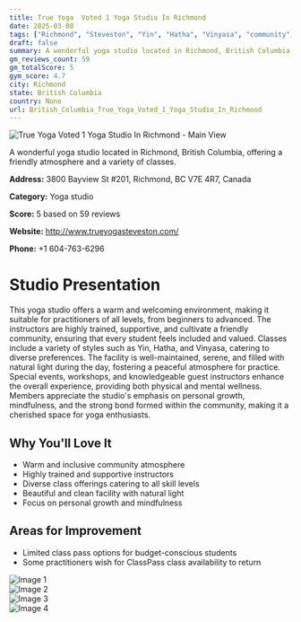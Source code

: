 ```yaml
---
title: True Yoga  Voted 1 Yoga Studio In Richmond
date: 2025-03-08
tags: ["Richmond", "Steveston", "Yin", "Hatha", "Vinyasa", "community", "welcoming", "Richmond"]  
draft: false
summary: A wonderful yoga studio located in Richmond, British Columbia, offering a friendly atmosphere and a variety of classes.
gm_reviews_count: 59
gm_totalScore: 5
gym_score: 4.7
city: Richmond
state: British Columbia
country: None
url: British_Columbia_True_Yoga_Voted_1_Yoga_Studio_In_Richmond
---
```


<div className="aspect-[16/9] relative my-8">
  <img 
    src="https://lh5.googleusercontent.com/p/AF1QipPYTpNbqmdGjxHNwjYrkkUvJ3p9uriw3nryFJup=w1920-h1080-k-no"
    alt="True Yoga  Voted 1 Yoga Studio In Richmond - Main View"
    className="object-cover absolute inset-0 w-full h-full rounded-lg"
  />
</div>

A wonderful yoga studio located in Richmond, British Columbia, offering a friendly atmosphere and a variety of classes.

**Address:** 3800 Bayview St #201, Richmond, BC V7E 4R7, Canada

**Category:** Yoga studio

**Score:** 5 based on 59 reviews

**Website:** http://www.trueyogasteveston.com/

**Phone:** +1 604-763-6296

# Studio Presentation

This yoga studio offers a warm and welcoming environment, making it suitable for practitioners of all levels, from beginners to advanced. The instructors are highly trained, supportive, and cultivate a friendly community, ensuring that every student feels included and valued. Classes include a variety of styles such as Yin, Hatha, and Vinyasa, catering to diverse preferences. The facility is well-maintained, serene, and filled with natural light during the day, fostering a peaceful atmosphere for practice. Special events, workshops, and knowledgeable guest instructors enhance the overall experience, providing both physical and mental wellness. Members appreciate the studio's emphasis on personal growth, mindfulness, and the strong bond formed within the community, making it a cherished space for yoga enthusiasts.

## Why You'll Love It

- Warm and inclusive community atmosphere
- Highly trained and supportive instructors
- Diverse class offerings catering to all skill levels
- Beautiful and clean facility with natural light
- Focus on personal growth and mindfulness

## Areas for Improvement

- Limited class pass options for budget-conscious students
- Some practitioners wish for ClassPass class availability to return

<div className="grid grid-cols-1 xl:grid-cols-2 gap-4 my-8">
<div className="aspect-[4/3] relative"><img src="https://lh5.googleusercontent.com/p/AF1QipMqeODLoVNU62B7-bIeBuRFILU78KWTLZAm0Q7a=w1920-h1080-k-no" alt="Image 1" className="object-cover absolute inset-0 w-full h-full rounded-lg" /></div>
<div className="aspect-[4/3] relative"><img src="https://lh5.googleusercontent.com/p/AF1QipPKXl1SIoONtWp5sMDqoG_5YzXc7HMqiIfOEpsZ=w1920-h1080-k-no" alt="Image 2" className="object-cover absolute inset-0 w-full h-full rounded-lg" /></div>
<div className="aspect-[4/3] relative"><img src="https://lh5.googleusercontent.com/p/AF1QipOO2TO5g5n3SzMzv7tM1V3wGkX0Fyu4IxTWTlqK=w1920-h1080-k-no" alt="Image 3" className="object-cover absolute inset-0 w-full h-full rounded-lg" /></div>
<div className="aspect-[4/3] relative"><img src="https://lh5.googleusercontent.com/p/AF1QipPuULZ1LMRe4e0TDcXosnQEEpWqItz-u2U1gHdy=w1920-h1080-k-no" alt="Image 4" className="object-cover absolute inset-0 w-full h-full rounded-lg" /></div>
</div>